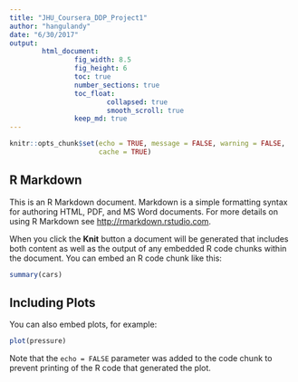 ```yaml
---
title: "JHU_Coursera_DDP_Project1"
author: "hangulandy"
date: "6/30/2017"
output: 
        html_document:
                fig_width: 8.5
                fig_height: 6
                toc: true
                number_sections: true
                toc_float:
                        collapsed: true
                        smooth_scroll: true
                keep_md: true
---
```


```r
knitr::opts_chunk$set(echo = TRUE, message = FALSE, warning = FALSE, 
                      cache = TRUE)
```

## R Markdown

This is an R Markdown document. Markdown is a simple formatting syntax for authoring HTML, PDF, and MS Word documents. For more details on using R Markdown see <http://rmarkdown.rstudio.com>.

When you click the **Knit** button a document will be generated that includes both content as well as the output of any embedded R code chunks within the document. You can embed an R code chunk like this:

```r
summary(cars)
```

## Including Plots

You can also embed plots, for example:

```r
plot(pressure)
```

Note that the `echo = FALSE` parameter was added to the code chunk to prevent printing of the R code that generated the plot.
